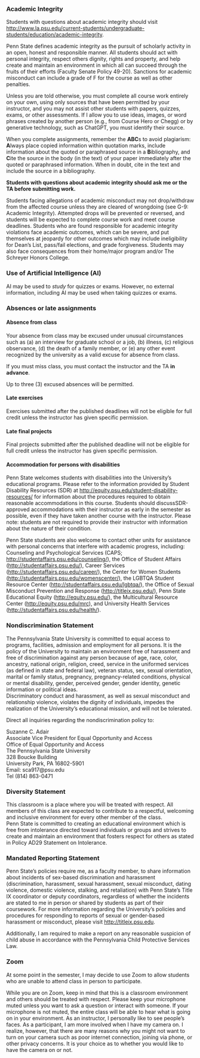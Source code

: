 ### Academic Integrity {- #academic-integrity}

Students with questions about academic integrity should visit <http://www.la.psu.edu/current-students/undergraduate-students/education/academic-integrity>. 

Penn State defines academic integrity as the pursuit of scholarly activity in an open, honest and responsible manner. All students should act with personal integrity, respect others dignity, rights and property, and help create and maintain an environment in which all can succeed through the fruits of their efforts (Faculty Senate Policy 49-20). Sanctions for academic misconduct can include a grade of F for the course as well as other penalties.

Unless you are told otherwise, you must complete all course work entirely on your own, using only sources that have been permitted by your instructor, and you may not assist other students with papers, quizzes, exams, or other assessments. If I allow you to use ideas, images, or word phrases created by another person (e.g., from Course Hero or Chegg) or by generative technology, such as ChatGPT, you must identify their source.

When you complete assignments, remember the **ABC**s to avoid plagiarism: **A**lways place copied information within quotation marks, include information about the quoted or paraphrased source in a **B**ibliography, and **C**ite the source in the body (in the text) of your paper immediately after the quoted or paraphrased information. When in doubt, cite in the text and include the source in a bibliography.

**Students with questions about academic integrity should ask me or the TA before submitting work.**   

Students facing allegations of academic misconduct may not drop/withdraw from the affected course unless they are cleared of wrongdoing (see G-9: Academic Integrity). Attempted drops will be prevented or reversed, and students will be expected to complete course work and meet course deadlines. Students who are found responsible for academic integrity violations face academic outcomes, which can be severe, and put themselves at jeopardy for other outcomes which may include ineligibility for Dean’s List, pass/fail elections, and grade forgiveness. Students may also face consequences from their home/major program and/or The Schreyer Honors College.

### Use of Artificial Intelligence (AI)

AI may be used to *study* for quizzes or exams. However, no external information, including AI may be used when taking quizzes or exams.

### Absences or late assignments {- #late-missed-assignments}

#### Absence from class

Your absence from class may be excused under unusual circumstances such as (a) an interview for graduate school or a job, (b) illness, (c) religious observance, (d) the death of a family member, or (e) any other event recognized by the university as a valid excuse for absence from class.

If you must miss class, you must contact the instructor and the TA **in advance**.

Up to three (3) excused absences will be permitted.

#### Late exercises {-}

Exercises submitted after the published deadlines will not be eligible for full credit unless the instructor has given specific permission.

#### Late final projects {-}

Final projects submitted after the published deadline will not be eligible for full credit unless the instructor has given specific permission.

#### Accommodation for persons with disabilities {- #disability-accommodations}

Penn State welcomes students with disabilities into the University's educational programs. Please refer to the information provided by Student Disability Resources (SDR) at <http://equity.psu.edu/student-disability-resources/> for information about the procedures required to obtain reasonable accommodations in this course. 
Students should discussSDR-approved accommodations with their instructor as early in the semester as possible, even if they have taken another course with the instructor. 
Please note: students are not required to provide their instructor with information about the nature of their condition.
 
Penn State students are also welcome to contact other units for assistance with personal concerns that interfere with academic progress, including: Counseling and Psychological Services (CAPS; <http://studentaffairs.psu.edu/counseling/>), the Office of Student Affairs (<http://studentaffairs.psu.edu/>), Career Services (<http://studentaffairs.psu.edu/career/>), the Center for Women Students (<http://studentaffairs.psu.edu/womenscenter/>), the LGBTQA Student Resource Center (<http://studentaffairs.psu.edu/lgbtqa/>), the Office of Sexual Misconduct
Prevention and Response (<http://titleix.psu.edu/>), Penn State Educational Equity (<http://equity.psu.edu/>), the Multicultural Resource Center (<http://equity.psu.edu/mrc>), and University 
Health Services (<http://studentaffairs.psu.edu/health/>).

### Nondiscrimination Statement {- #non-discrimination-statement}

The Pennsylvania State University is committed to equal access to programs, facilities, admission and employment for all persons. 
It is the policy of the University to maintain an environment free of harassment and free of discrimination against any person because of age, race, color, ancestry, national origin, religion, creed, service in the uniformed services (as defined in state and federal law), veteran status, sex, sexual orientation, marital or family status, pregnancy, pregnancy-related conditions, physical or mental disability, gender, perceived gender, gender identity, genetic information or political ideas.  
Discriminatory conduct and harassment, as well as sexual misconduct and relationship violence, violates the dignity of individuals, impedes the realization of the University's educational mission, and will not be tolerated.
 
Direct all inquiries regarding the nondiscrimination policy to:
 
Suzanne C. Adair</br>
Associate Vice President for Equal Opportunity and Access</br>
Office of Equal Opportunity and Access</br>
The Pennsylvania State University</br>
328 Boucke Building</br>
University Park, PA 16802-5901</br>
Email: sca917@psu.edu</br>
Tel (814) 863-0471

### Diversity Statement {- #diversity-statement}

This classroom is a place where you will be treated with respect. 
All members of this class are expected to contribute to a respectful, welcoming and inclusive environment for every other member of the class.  
Penn State is committed to creating an educational environment which is free from intolerance directed toward individuals or groups and strives to create and maintain an environment that fosters respect for others as stated in Policy AD29 Statement on Intolerance.
 
### Mandated Reporting Statement {- #mandated}

Penn State's policies require me, as a faculty member, to share information about incidents of sex-based discrimination and harassment (discrimination, harassment, sexual harassment, sexual misconduct, dating violence, domestic violence, stalking, and retaliation) with Penn State's Title IX coordinator or deputy coordinators, regardless of whether the incidents are stated to me in person or shared by students as part of their coursework. 
For more information regarding the University's policies and procedures for responding to reports of sexual or gender-based harassment or misconduct, please visit <http://titleix.psu.edu>.
 
Additionally, I am required to make a report on any reasonable suspicion of child abuse in accordance with the Pennsylvania Child Protective Services Law.

### Zoom {- #zoom}
	
At some point in the semester, I may decide to use Zoom to allow students who are unable to attend class in person to participate.

While you are on Zoom, keep in mind that this is a classroom environment and others should be treated with respect. 
Please keep your microphone muted unless you want to ask a question or interact with someone. 
If your microphone is not muted, the entire class will be able to hear what is going on in your environment. 
As an instructor, I personally like to see people’s faces. 
As a participant, I am more involved when I have my camera on. 
I realize, however, that there are many reasons why you might not want to turn on your camera such as poor internet connection, joining via phone, or other privacy concerns. 
It is your choice as to whether you would like to have the camera on or not.

